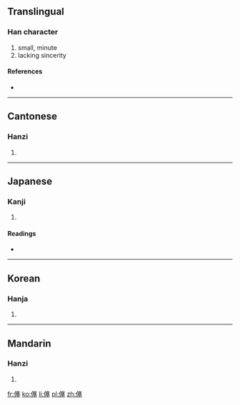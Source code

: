 ==Translingual==

===Han character===
{{Han char|rn=9|rad=人|as=13|sn=15|four=2321<sub>4</sub>|canj=人十廿土 (OJTG)}}

# small, minute
# lacking sincerity

====References====
* {{Han ref|kx=0118.200|dkj=01171|dj=0251.040|hdz=10229.030|uh=50FF|ud=20735|bh=E4E6|bd=58598}}

----

==Cantonese==

===Hanzi===
{{yue-hanzi|jyut=|y=ji6}}

# {{defn|lang=yue|sort=人13}}

----

==Japanese==

===Kanji===
{{ja-kanji|grade=|rs=人13}}

# {{defn|lang=ja|sort=人13}}

====Readings====
* {{ja-readings|on=[[し]] (shi), [[さい]] (sai)|kun=[[うすい]] (usui), [[まことがない]] (makotoganai)}}

----

==Korean==

===Hanja===
{{ko-hanja|hangeul=사|rv=sa|mr=sa}}

# {{defn|lang=ko|sort=人13}}

----

==Mandarin==

===Hanzi===
{{cmn-hanzi|pin=[[sài]] ([[sai4]])|wg=sai<sup>4</sup>}}

# {{defn|lang=cmn|sort=人13}}

[[fr:僿]]
[[ko:僿]]
[[li:僿]]
[[pl:僿]]
[[zh:僿]]